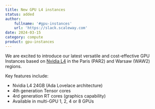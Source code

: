 ```yaml
---
title: New GPU L4 instances
status: added
author:
    fullname: '#gpu-instances'
    url: 'https://slack.scaleway.com'
date: 2024-03-15
category: compute
product: gpu-instances
---
```


We are excited to introduce our latest versatile and cost-effective GPU Instances based on [Nvidia L4](https://www.nvidia.com/en-us/data-center/l4/) in the Paris (PAR2) and Warsaw (WAW2) regions.

Key features include:
- Nvidia L4 24GB (Ada Lovelace architecture)
- 4th generation Tensor cores
- 4rd generation RT cores (graphics capability)
- Available in multi-GPU 1, 2, 4 or 8 GPUs


